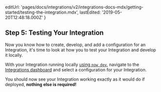 
  editUrl:
    'pages/docs/integrations/v2/integrations-docs-mdx/getting-started/testing-the-integration.mdx',
  lastEdited: '2019-05-20T12:48:18.000Z'
}

## Step 5: Testing Your Integration

Now you know how to create, develop, and add a configuration for an Integration, it's time to look at how you to test your Integration and develop it locally.

With your Integration running locally [using `now dev`](/docs/v2/development/basics), navigate to the [Integrations dashboard](/dashboard/integrations/) and select a configuration for your Integration.

You should now see your Integration working exactly as it would do if deployed, **nothing else is required!**
